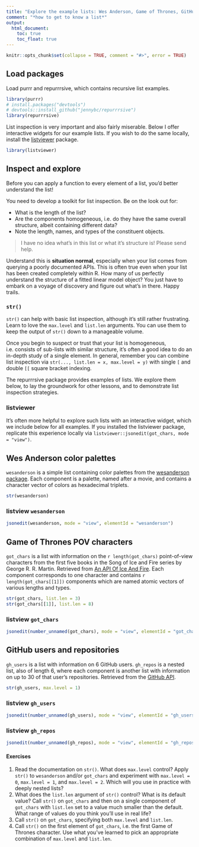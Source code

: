 ```yaml
---
title: "Explore the example lists: Wes Anderson, Game of Thrones, GitHub"
comment: "*how to get to know a list*"
output:
  html_document:
    toc: true
    toc_float: true
---
```


```r
knitr::opts_chunk$set(collapse = TRUE, comment = "#>", error = TRUE)
```

## Load packages

Load purrr and repurrrsive, which contains recursive list examples.

```r
library(purrr)
# install.packages("devtools")
# devtools::install_github("jennybc/repurrrsive")
library(repurrrsive)
```

List inspection is very important and also fairly miserable. Below I offer interactive widgets for our example lists. If you wish to do the same locally, install the [listviewer](https://CRAN.R-project.org/package=listviewer) package.

```r
library(listviewer)
```

## Inspect and explore

Before you can apply a function to every element of a list, you'd better understand the list!

You need to develop a toolkit for list inspection. Be on the look out for:

  * What is the length of the list?
  * Are the components homogeneous, i.e. do they have the same overall structure, albeit containing different data?
  * Note the length, names, and types of the constituent objects.
  
> I have no idea what's in this list or what it's structure is! Please send help.

Understand this is **situation normal**, especially when your list comes from querying a poorly documented APIs. This is often true even when your list has been created completely within R. How many of us perfectly understand the structure of a fitted linear model object? You just have to embark on a voyage of discovery and figure out what's in there.  Happy trails.

### `str()`

`str()` can help with basic list inspection, although it's still rather frustrating. Learn to love the `max.level` and `list.len` arguments. You can use them to keep the output of `str()` down to a manageable volume.

Once you begin to suspect or trust that your list is homogeneous, i.e. consists of sub-lists with similar structure, it's often a good idea to do an in-depth study of a single element. In general, remember you can combine list inspection via `str(..., list.len = x, max.level = y)` with single `[` and double `[[` square bracket indexing.

The repurrrsive package provides examples of lists. We explore them below, to lay the groundwork for other lessons, and to demonstrate list inspection strategies.

### listviewer

It's often more helpful to explore such lists with an interactive widget, which we include below for all examples. If you installed the listviewer package, replicate this experience locally via `listviewer::jsonedit(got_chars, mode = "view")`.

## Wes Anderson color palettes

`wesanderson` is a simple list containing color palettes from the [wesanderson package](https://cran.r-project.org/package=wesanderson). Each component is a palette, named after a movie, and contains a character vector of colors as hexadecimal triplets.

```r
str(wesanderson)
```

### listview `wesanderson`

```r
jsonedit(wesanderson, mode = "view", elementId = "wesanderson")
```

## Game of Thrones POV characters

`got_chars` is a list with information on the `r length(got_chars)` point-of-view characters from the first five books in the Song of Ice and Fire series by George R. R. Martin. Retrieved from [An API Of Ice And Fire](https://anapioficeandfire.com). Each component corresponds to one character and contains `r length(got_chars[[1]])` components which are named atomic vectors of various lengths and types.

```r
str(got_chars, list.len = 3)
str(got_chars[[1]], list.len = 8)
```

### listview `got_chars`

```r
jsonedit(number_unnamed(got_chars), mode = "view", elementId = "got_chars")
```

## GitHub users and repositories

`gh_users` is a list with information on 6 GitHub users. `gh_repos` is a nested list, also of length 6, where each component is another list with information on up to 30 of that user's repositories. Retrieved from the [GitHub API](https://developer.github.com/v3/).

```r
str(gh_users, max.level = 1)
```

### listview `gh_users`

```r
jsonedit(number_unnamed(gh_users), mode = "view", elementId = "gh_users")
```

### listview `gh_repos`

```r
jsonedit(number_unnamed(gh_repos), mode = "view", elementId = "gh_repos")
```

#### Exercises

1. Read the documentation on `str()`. What does `max.level` control? Apply `str()` to `wesanderson` and/or `got_chars` and experiment with `max.level = 0`, `max.level = 1`, and `max.level = 2`. Which will you use in practice with deeply nested lists?
1. What does the `list.len` argument of `str()` control? What is its default value? Call `str()` on `got_chars` and then on a single component of `got_chars` with `list.len` set to a value much smaller than the default. What range of values do you think you'll use in real life?
1. Call `str()` on `got_chars`, specifying both `max.level` and `list.len`.
1. Call `str()` on the first element of `got_chars`, i.e. the first Game of Thrones character. Use what you've learned to pick an appropriate combination of `max.level` and `list.len`.
